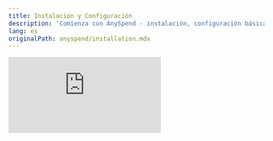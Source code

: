 ```yaml
---
title: Instalación y Configuración
description: 'Comienza con AnySpend - instalación, configuración básica y verificación'
lang: es
originalPath: anyspend/installation.mdx
---
```

<iframe class="w-full aspect-video rounded-xl mb-6" src="https://customer-gg6qs7nm5ue94t64.cloudflarestream.com/20421c67259edef92f8b4ec145e17317/iframe?poster=https%3A%2F%2Fcustomer-gg6qs7nm5ue94t64.cloudflarestream.com%2F20421c67259edef92f8b4ec145e17317%2Fthumbnails%2Fthumbnail.jpg%3Ftime%3D168%26height%3D600" title="Configuración de AnySpend" frameborder="0" allow="accelerometer; autoplay; clipboard-write; encrypted-media; gyroscope; picture-in-picture" allowfullscreen />

## Prerrequisitos

<CardGroup cols={3}>
  <Card title="Node.js" icon="node-js">
    v20.15.0 o superior
  </Card>
  <Card title="React" icon="react">
    Versión 18 o 19
  </Card>
  <Card title="TypeScript" icon="code">
    Recomendado para una mejor DX
  </Card>
</CardGroup>

## Instalación

Elige tu gestor de paquetes preferido:

<Tabs>
  <Tab title="npm">
    ```bash
    npm install @b3dotfun/sdk
    ```
  </Tab>
  <Tab title="pnpm">
    ```bash
    pnpm add @b3dotfun/sdk
    ```
  </Tab>
</Tabs>

## Configuración Básica

### 1. Configuración del Proveedor

Envuelve tu aplicación con `B3Provider` y `AnyspendProvider` para habilitar la funcionalidad de AnySpend:

```tsx App.tsx icon=react
import { AnyspendProvider } from "@b3dotfun/sdk/anyspend/react";
import { B3Provider } from "@b3dotfun/sdk/global-account/react";
import "@b3dotfun/sdk/index.css";

function App() {
  return (
    <B3Provider theme="light" environment="production">
      <AnyspendProvider>{/* Tus componentes de la aplicación */}</AnyspendProvider>
    </B3Provider>
  );
}

export default App;
```

### 2. Configuración del Entorno

<Tabs>
  <Tab title="Mainnet">
    **Endpoint**: `https://mainnet.anyspend.com`

    Usa esto para aplicaciones en producción con transacciones reales.
  </Tab>
  <Tab title="Testnet">
    **Endpoint**: `http://testnet.anyspend.com`

    Usa esto para desarrollo y pruebas con tokens de prueba.

    Nota: Testnet actualmente no está disponible.
  </Tab>
</Tabs>

### 3. Configuración de TypeScript (Opcional pero Recomendado)

<Note>
  Si estás usando TypeScript, asegúrate de que tu `tsconfig.json` incluya estas configuraciones para una compatibilidad óptima:
</Note>

```json tsconfig.json icon=settings
{
  "compilerOptions": {
    "moduleResolution": "node",
    "allowSyntheticDefaultImports": true,
    "esModuleInterop": true
  }
}
```

## Verificación

Crea un componente de prueba simple para verificar que tu configuración funciona correctamente:

```tsx TestComponent.tsx icon=test-tube lines
import { AnySpend } from "@b3dotfun/sdk/anyspend/react";

function TestComponent() {
  return <AnySpend />;
}
```

## Próximos Pasos

<CardGroup cols={3}>
  <Card title="Explorar Componentes" icon="puzzle-piece" href="/anyspend/components">
    Aprende sobre los componentes disponibles para diferentes escenarios de pago
  </Card>
  <Card title="Aprender sobre Hooks" icon="link" href="/anyspend/hooks">
    Descubre hooks de React para construir flujos de pago personalizados
  </Card>
  <Card title="Ver Ejemplos" icon="code" href="/anyspend/examples">
    Explora ejemplos de implementación del mundo real
  </Card>
</CardGroup>

## Solución de Problemas

<AccordionGroup>
  <Accordion title="Errores de Importación">
    Asegúrate de haber instalado el SDK correctamente e importado el archivo CSS. El SDK requiere React 18\+ y puede tener problemas de compatibilidad con versiones anteriores.
  </Accordion>
  <Accordion title="Proveedor No Encontrado">
    Asegúrate de tener `B3Provider` y `AnyspendProvider` colocados en lo alto de tu árbol de componentes, típicamente en tu componente principal App.
  </Accordion>
  <Accordion title="Errores de TypeScript">
    Si estás viendo errores de TypeScript, verifica que tu `tsconfig.json` incluya las configuraciones recomendadas arriba.
  </Accordion>
</AccordionGroup>
